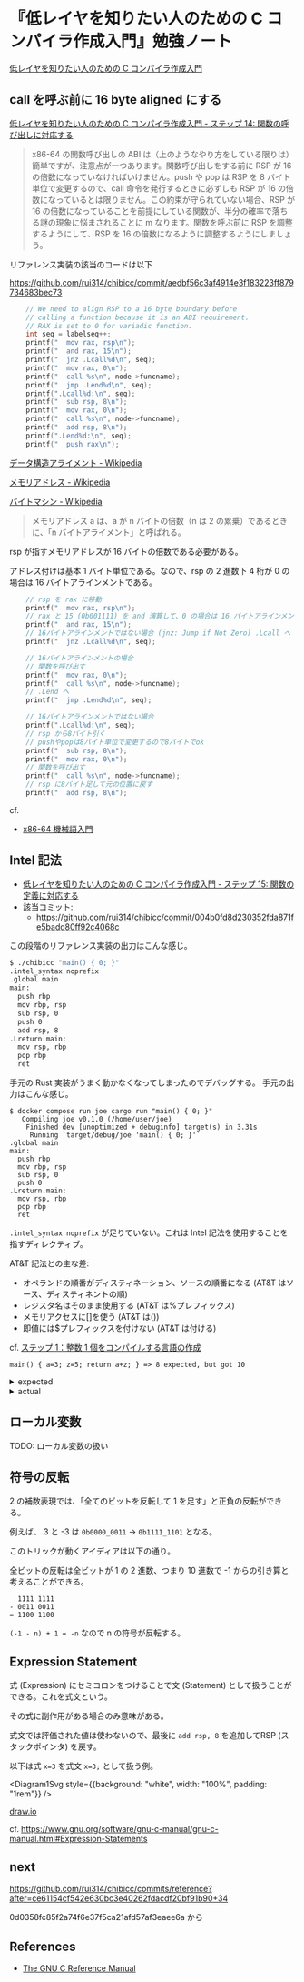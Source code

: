 # 『低レイヤを知りたい人のための C コンパイラ作成入門』勉強ノート

[低レイヤを知りたい人のための C コンパイラ作成入門](https://www.sigbus.info/compilerbook)

## call を呼ぶ前に 16 byte aligned にする

[低レイヤを知りたい人のための C コンパイラ作成入門 - ステップ 14: 関数の呼び出しに対応する](https://www.sigbus.info/compilerbook#%E3%82%B9%E3%83%86%E3%83%83%E3%83%9714-%E9%96%A2%E6%95%B0%E3%81%AE%E5%91%BC%E3%81%B3%E5%87%BA%E3%81%97%E3%81%AB%E5%AF%BE%E5%BF%9C%E3%81%99%E3%82%8B)

> x86-64 の関数呼び出しの ABI は（上のようなやり方をしている限りは）簡単ですが、注意点が一つあります。関数呼び出しをする前に RSP が 16 の倍数になっていなければいけません。push や pop は RSP を 8 バイト単位で変更するので、call 命令を発行するときに必ずしも RSP が 16 の倍数になっているとは限りません。この約束が守られていない場合、RSP が 16 の倍数になっていることを前提にしている関数が、半分の確率で落ちる謎の現象に悩まされることに m なります。関数を呼ぶ前に RSP を調整するようにして、RSP を 16 の倍数になるように調整するようにしましょう。

リファレンス実装の該当のコードは以下

https://github.com/rui314/chibicc/commit/aedbf56c3af4914e3f183223ff879734683bec73

```c
    // We need to align RSP to a 16 byte boundary before
    // calling a function because it is an ABI requirement.
    // RAX is set to 0 for variadic function.
    int seq = labelseq++;
    printf("  mov rax, rsp\n");
    printf("  and rax, 15\n");
    printf("  jnz .Lcall%d\n", seq);
    printf("  mov rax, 0\n");
    printf("  call %s\n", node->funcname);
    printf("  jmp .Lend%d\n", seq);
    printf(".Lcall%d:\n", seq);
    printf("  sub rsp, 8\n");
    printf("  mov rax, 0\n");
    printf("  call %s\n", node->funcname);
    printf("  add rsp, 8\n");
    printf(".Lend%d:\n", seq);
    printf("  push rax\n");
```

[データ構造アライメント - Wikipedia](https://ja.wikipedia.org/wiki/%E3%83%87%E3%83%BC%E3%82%BF%E6%A7%8B%E9%80%A0%E3%82%A2%E3%83%A9%E3%82%A4%E3%83%A1%E3%83%B3%E3%83%88)

[メモリアドレス - Wikipedia](https://ja.wikipedia.org/wiki/%E3%83%A1%E3%83%A2%E3%83%AA%E3%82%A2%E3%83%89%E3%83%AC%E3%82%B9)

[バイトマシン - Wikipedia](https://ja.wikipedia.org/wiki/%E3%83%90%E3%82%A4%E3%83%88%E3%83%9E%E3%82%B7%E3%83%B3)

> メモリアドレス a は、a が n バイトの倍数（n は 2 の累乗）であるときに、「n バイトアライメント」と呼ばれる。

rsp が指すメモリアドレスが 16 バイトの倍数である必要がある。

アドレス付けは基本 1 バイト単位である。なので、rsp の 2 進数下 4 桁が 0 の場合は 16 バイトアラインメントである。

```c
    // rsp を rax に移動
    printf("  mov rax, rsp\n");
    // rax と 15 (0b001111) を and 演算して、0 の場合は 16 バイトアラインメント
    printf("  and rax, 15\n");
    // 16バイトアラインメントではない場合 (jnz: Jump if Not Zero) .Lcall へ
    printf("  jnz .Lcall%d\n", seq);

    // 16バイトアラインメントの場合
    // 関数を呼び出す
    printf("  mov rax, 0\n");
    printf("  call %s\n", node->funcname);
    // .Lend へ
    printf("  jmp .Lend%d\n", seq);

    // 16バイトアラインメントではない場合
    printf(".Lcall%d:\n", seq);
    // rsp から8バイト引く
    // pushやpopは8バイト単位で変更するので8バイトでok
    printf("  sub rsp, 8\n");
    printf("  mov rax, 0\n");
    // 関数を呼び出す
    printf("  call %s\n", node->funcname);
    // rsp に8バイト足して元の位置に戻す
    printf("  add rsp, 8\n");
```

cf.

- [x86-64 機械語入門](https://zenn.dev/mod_poppo/articles/x86-64-machine-code#add%E5%91%BD%E4%BB%A4)

## Intel 記法

- [低レイヤを知りたい人のための C コンパイラ作成入門 - ステップ 15: 関数の定義に対応する](https://www.sigbus.info/compilerbook#%E3%82%B9%E3%83%86%E3%83%83%E3%83%9715-%E9%96%A2%E6%95%B0%E3%81%AE%E5%AE%9A%E7%BE%A9%E3%81%AB%E5%AF%BE%E5%BF%9C%E3%81%99%E3%82%8B)
- 該当コミット:
  - https://github.com/rui314/chibicc/commit/004b0fd8d230352fda871fe5badd80ff92c4068c

この段階のリファレンス実装の出力はこんな感じ。

```sh
$ ./chibicc "main() { 0; }"
.intel_syntax noprefix
.global main
main:
  push rbp
  mov rbp, rsp
  sub rsp, 0
  push 0
  add rsp, 8
.Lreturn.main:
  mov rsp, rbp
  pop rbp
  ret
```

手元の Rust 実装がうまく動かなくなってしまったのでデバッグする。
手元の出力はこんな感じ。

```
$ docker compose run joe cargo run "main() { 0; }"
   Compiling joe v0.1.0 (/home/user/joe)
    Finished dev [unoptimized + debuginfo] target(s) in 3.31s
     Running `target/debug/joe 'main() { 0; }'`
.global main
main:
  push rbp
  mov rbp, rsp
  sub rsp, 0
  push 0
.Lreturn.main:
  mov rsp, rbp
  pop rbp
  ret
```

`.intel_syntax noprefix` が足りていない。これは Intel 記法を使用することを指すディレクティブ。

AT&T 記法との主な差:

- オペランドの順番がディスティネーション、ソースの順番になる (AT&T はソース、ディスティネントの順)
- レジスタ名はそのまま使用する (AT&T は%プレフィックス)
- メモリアクセスに[]を使う (AT&T は())
- 即値には$プレフィックスを付けない (AT&T は付ける)

cf. [ステップ 1：整数 1 個をコンパイルする言語の作成](https://www.sigbus.info/compilerbook#%E3%82%B9%E3%83%86%E3%83%83%E3%83%971%E6%95%B4%E6%95%B01%E5%80%8B%E3%82%92%E3%82%B3%E3%83%B3%E3%83%91%E3%82%A4%E3%83%AB%E3%81%99%E3%82%8B%E8%A8%80%E8%AA%9E%E3%81%AE%E4%BD%9C%E6%88%90)

`main() { a=3; z=5; return a+z; } => 8 expected, but got 10`

<details>
<summary>expected</summary>

```
$ ./chibicc "main() { a=3; z=5; return a+z; }"
.intel_syntax noprefix
.global main
main:
  push rbp
  mov rbp, rsp
  sub rsp, 16
  lea rax, [rbp-16]
  push rax
  push 3
  pop rdi
  pop rax
  mov [rax], rdi
  push rdi
  add rsp, 8
  lea rax, [rbp-8]
  push rax
  push 5
  pop rdi
  pop rax
  mov [rax], rdi
  push rdi
  add rsp, 8
  lea rax, [rbp-16]
  push rax
  pop rax
  mov rax, [rax]
  push rax
  lea rax, [rbp-8]
  push rax
  pop rax
  mov rax, [rax]
  push rax
  pop rdi
  pop rax
  add rax, rdi
  push rax
  pop rax
  jmp .Lreturn.main
.Lreturn.main:
  mov rsp, rbp
  pop rbp
  ret
```

</details>

<details>
<summary>actual</summary>

```
docker compose run joe cargo run "main() { a=3; z=5; return a+z; }"
   Compiling joe v0.1.0 (/home/user/joe)
    Finished dev [unoptimized + debuginfo] target(s) in 2.08s
     Running `target/debug/joe 'main() { a=3; z=5; return a+z; }'`
.intel_syntax noprefix
.global main
main:
  push rbp
  mov rbp, rsp
  sub rsp, 16
  mov rax, rbp
  sub rax, 0
  push rax
  push 3
  pop rdi
  pop rax
  mov [rax], rdi
  push rdi
  mov rax, rbp
  sub rax, 0
  push rax
  push 5
  pop rdi
  pop rax
  mov [rax], rdi
  push rdi
  mov rax, rbp
  sub rax, 0
  push rax
  pop rax
  mov rax, [rax]
  push rax
  mov rax, rbp
  sub rax, 0
  push rax
  pop rax
  mov rax, [rax]
  push rax
  pop rdi
  pop rax
  add rax, rdi
  push rax
  pop rax
  jmp .Lreturn.main
.Lreturn.main:
  mov rsp, rbp
  pop rbp
  ret
```

</details>

## ローカル変数

TODO: ローカル変数の扱い

## 符号の反転

2 の補数表現では、「全てのビットを反転して 1 を足す」と正負の反転ができる。

例えば、 3 と -3 は `0b0000_0011` -> `0b1111_1101` となる。

このトリックが動くアイディアは以下の通り。

全ビットの反転は全ビットが 1 の 2 進数、つまり 10 進数で -1 からの引き算と考えることができる。

```
  1111 1111
- 0011 0011
= 1100 1100
```

`(-1 - n) + 1 = -n` なので n の符号が反転する。

## Expression Statement

式 (Expression) にセミコロンをつけることで文 (Statement) として扱うことができる。これを式文という。

その式に副作用がある場合のみ意味がある。

式文では評価された値は使わないので、最後に `add rsp, 8` を追加してRSP (スタックポインタ) を戻す。

以下は式 `x=3` を式文 `x=3;` として扱う例。


<Diagram1Svg style={{background: "white", width: "100%", padding: "1rem"}} />

[draw.io](https://viewer.diagrams.net/?tags=%7B%7D&highlight=0000ff&edit=_blank&layers=1&nav=1&title=expr_stmt.drawio#R7V1dc6M2FP01zLQPySCJz8fYybbTaWe2uzvT7SM2ik2LwcU4H%2FvrK4FkG6QkshOMMJrJTEAIWVwdHUn3HoSFpqunX4povfwjj3FqQTt%2BstCtBSFECJJ%2FNOWZp7hOnbIokrhOs%2FcJX5MfuE4EPHWbxHjD0uqkMs%2FTMlk3E%2Bd5luF52UiLiiJ%2FbGa7z9O4kbCOFrhRDZrwdR6lWMj2VxKXyzo1gP4%2B%2FVecLJb8l4EX1ldWEc%2FMCt4sozh%2FPEhCdxaaFnle1kerpylOqfWadvn0wtVdxQqclSo3fPvNLv%2F%2BFf25dX98%2Bw9%2BXn%2F%2B9P32ipXyEKVb9sCssuUztwCp95oeltGMJk02ZVSUrKFsck4sX0ZJhgtyDqrzNI3Wm6TKXedYJmn8e%2FScb0teDj%2Bb3JO7WWHAI%2BesPrgo8dOLDwp25iPAw%2FkKl8UzycJuuHLc%2BhaGuSuAgjrhcd%2BCwA%2BuA9cGvueEBKUey7E8aEsYsHIihqHF7qf2ZiYHzNJHWB0eafUvFDeTZV4kP6ixU2bXdktsHpNVGmUEkFHcSprkVQ%2Bs7yryf%2FE0T3PaYkm2xEVCW6LM1yxHiu9LdjjLyzJfsZOC2caWtnJc5OtvUbHAPMt9kqb8Z7I8o9hZ50lWVtZ0J%2BSPAHZqX7uWS554Ss7B%2Fpz80exFOc0zUmMCMFosjjblI96cDJyX%2B4CIpuPAEnaFFSRgZUWMYd0hKwDWzZ0FvZSaI04eyOGCHlbXkHVzUx1Aa%2FKJpUym%2FACxSzeQpQQhv2vK7wp50aTah6W%2FhFRi5zKJ0i%2BEhaNsUVHFslyljBUel0mJv66jOc36SAaLmjkoZ0d7DL2EzZy0631asecyiWOcyeF1HIQrMOLi7gHXmAQfiiqogKrwOByx0vYWPr64KCVPnEUlIYRtFm8EdO5qejpgPUNu%2BpPbcxMemnCd%2FwbX3blWCDiNgYrGXCvwrckNSwl9686zwpAS2J3PaOwVqvwy%2BWxY7j3w8sbKcnx9YmhuADQHQlsrngPisuvJMI5iS9vyph4B5TjS4fGnn0ma5U%2FYAhhV1rULXG6LrE6bVBluBYQR25dNNEVpsiAYuJ1j2oIkgbZQMo%2FSG3ZhRVBSQVCGu4I%2BOua0pdTER67kEZBMWAIkNg%2Byu%2Bq67tu8j7P4hrqeqCHTaLNJ5k0rN%2B1EbFE8f2eXqpO%2F6RVCoez09ukw5y0fA%2FBTUn4%2FOD64i5ztb6Inz402wTH3eb3UIuRx8m0xx68Zgs3zSz5cnD5FcG2xAXlagdOoTB6a9X2lD3%2Bm5LNHEPBRA0GtXls%2FJbvn0HfWKoYAqgnEVjm1EYRyPqzni2uqauY6tP68Y9KdZ44Ctt2hHf%2Bc%2FVlcc8hcKixps46yhs29%2F7Y5n8lcbaoB7oZkAHBd8y6%2FflBQtKK2zWabdc3M6%2B1mSYE%2BWx8sReofav54e4Vy1lqu8gdeySk92Ghd2812xitJaxscWVflflVPh3QbJUEIhE4VSua33XWqwAyStSFCnQY%2FYKPrEwdAgJy3iup6DAzFMfDrBYyBgRibOusACI91ZEicFtqFAKHbpkRHpEQFD4DjdxYCPDbyavxHXfqPoIpXoT%2BHEQeHiQIOzFv1Ek9dvrcKioFrQ3D6EZyegUAod3WaSKDGTIdGy3QKLmHDdLownW6xQCj6dk0sULWp3bFyDnINxWhLMTvhsCYUg6QUYx%2FMplSWgYaSVKCBxktJvqEkbSkJBXrNepAYIUKGYhQpxh8rxUBZsH6McUXIus%2Bb4huFVXmHAUinFYCEzQJUg49uW30TNMvpOPIIRa4apPrGEdQ3qG%2F1DVIIPo6iQ6O34wTn7KehfapQwGkJBSRFddxdkRhZHaRQoN1dod93ZxUVGGeWdaU4omCPnmpZF5lsF7M1GQ3o1FtfMRoX%2BNFqa19L1JdUrsCk3gcT9uYqiy6kom2Zb9gMWpjRs3m6ZOr%2BAV1RkJNAOxT6IrChhKC7WkA5lyjbcV3YmqGcJtvp7s19RxxcXje78Xp06fVw9JbtOFBAi5HtDMHF4oxWtuMY2c4QCE5P2Y5jZDuDY7rRynYcI9sZENPpJttx5DH1n9DPhnkUG3y0kXJXYRF5CV7vN6NTCoNPh15v32d9%2BH3RqYC%2FQdVPdIq7TC4bTLpgBNj2aSjxeVhiX9CZ4yKubGV3XhczGX1Ii8SJ1n7wupJ6O%2Bvrt%2FFp%2FIPUs563nWLYUTjvBaeyzHkfOhIK6Wru6IrL5EEKCnw%2FaFq2%2F%2B08XHFRN8jgb9u0gdezXWW7egqURxmI7kClSpGUvRCZGBwnRB4zl%2FlNLgOeL%2BAC2BJgOK%2FMfN4HDAVJ3uDikIHbJrbT4pA71e3Hm11hhxXjvLLO5bxyVSS5%2FTmrXFG5Y%2BKQQ%2FCR1d18jD4yz%2ByvOwSC0zMO6YkOVhOH1JvpvNFu6%2BspOHAN0%2BnCdLrFIT3Rq2vikMcxDxwr8%2Fj2ixgxRNM30ei2iYAvzqnMG7uKTe2Pd3IjhjoE0Aw%2FOq2yC%2F7bEOhyJ2A7aDqOYbME5W2AAWzGw88sdvBG8fUFbVBystoB2Hw3kN7kDp5SxOoc7%2F3prXeI4tjSYat8ncNuQjwI8nf9DjqmL5mNdRZ288Sw2yAlBIRymu%2BLa6Ah8CT7PQxRQyDYtm8RAf80thER9MtmXlOwCgNJcPusIgKuargoEQEA2qsIfPOyn04eIV%2FFE9mjB%2Bitt%2FuMisDS0%2F002nf8fPOO3xAITk8VgS96EIyKQHOmG%2B07hf6xOlzDdD0ynW4qAl90eRgVwXENPtpNeXk1DNFoSDS6qQgCUdZrVASqTR2OlWK4g%2FKyw74KKgKF%2BW2X8WH0QSoCp18VAX%2BKy4aTNig5XUWAelcRBL1vmmD2PDZ7PbQBwDZ9%2BJg6N5OUGvL4UiSGPrqQf1a0kOvfC1xui%2By68sW9Wtwoo7ti2BHKXhIHklk%2FAKiraf%2BF7HhBxjbt5CqBGOMYplylbdu%2B5SqB6P8%2Fhfpn0fzfRWWtq3nd2%2BkIkGQJXdtKB4Fa0WJ24peymyBeETfzcWRbwntdoeQSN8AAjtOceVPtioToelWvBGYPDJ08kYHee2BwnjDqlYG5PYPR7oERis5yQ3D6EZye6pXQ7IExNKYLR%2FuaaKjgkTdMpwvT6aZeCc0eGO9lHjha5nEM0WhLNLqpV0LR1WrUK6oU44yWYmR%2B5BZojNygWfwRcgPPR9eg9X1WEAanfsAaeDC4tm2BYPZFh82CO1YghAr%2BZYOed6Cn%2BV0OiE6GTetrMujMUpVQ5g7vTqnQjMPTvNpLKPgeF8VsrXNtmVhC70qSxjfxSZXAGeQf%2Fjn82ggUCc3vKkwWioGPYWovPN8VBnoIROueVSSwEzcOXn7h8d0AuD%2B7b8PKRN%2F6yi%2FOUrMZXc99pBu%2F6bM3NL6n8bA5mwuk8odAssI8YZcUclrktKX380HSy5d%2F5DGmOf4H)

cf. https://www.gnu.org/software/gnu-c-manual/gnu-c-manual.html#Expression-Statements

## next

https://github.com/rui314/chibicc/commits/reference?after=ce61154cf542e630bc3e40262fdacdf20bf91b90+34

0d0358fc85f2a74f6e37f5ca21afd57af3eaee6a から

## References

- [The GNU C Reference Manual](https://www.gnu.org/software/gnu-c-manual/gnu-c-manual.html)
